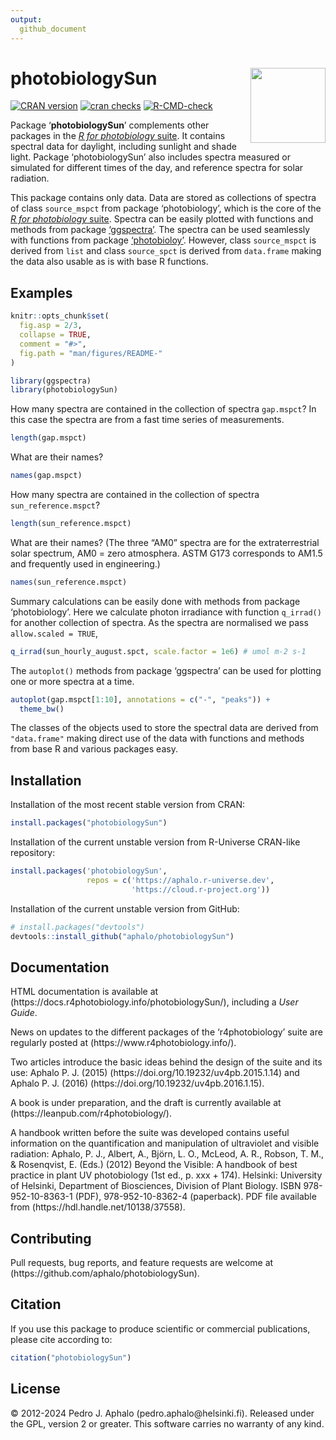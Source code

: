 ```yaml
---
output:
  github_document
---
```


# photobiologySun <img src="man/figures/logo.png" align="right" width="120" />

<!-- badges: start -->
[![CRAN version](https://www.r-pkg.org/badges/version-last-release/photobiologySun)](https://cran.r-project.org/package=photobiologySun) 
[![cran checks](https://badges.cranchecks.info/worst/photobiologySun.svg)](https://cran.r-project.org/web/checks/check_results_photobiologySun.html)
[![R-CMD-check](https://github.com/aphalo/photobiologySun/actions/workflows/R-CMD-check.yaml/badge.svg)](https://github.com/aphalo/photobiologySun/actions/workflows/R-CMD-check.yaml)
<!-- badges: end -->

Package '**photobiologySun**' complements other packages in the [_R for photobiology_ suite](https://www.r4photobiology.info/). It contains spectral data for daylight, including sunlight and shade light. Package 'photobiologySun' also includes spectra measured or simulated for different times of the day, and
reference spectra for solar radiation.

This package contains only data. Data are stored as collections of spectra of class `source_mspct` from package 'photobiology', which is the core of the 
[_R for photobiology_ suite](https://www.r4photobiology.info/). Spectra can
be easily plotted with functions and methods from package ['ggspectra'](https://docs.r4photobiology.info/ggspectra/). The spectra can be used seamlessly with functions from package ['photobioloy'](https://docs.r4photobiology.info/photobiology/). However,
class `source_mspct` is derived from `list` and class `source_spct` is derived from `data.frame` making the data also usable as is with base R functions.
 
## Examples

```r
knitr::opts_chunk$set(
  fig.asp = 2/3,
  collapse = TRUE,
  comment = "#>",
  fig.path = "man/figures/README-"
)
```

```r
library(ggspectra)
library(photobiologySun)
```

How many spectra are contained in the collection of spectra `gap.mspct`? In this case the spectra are from a fast time series of measurements.

```r
length(gap.mspct)
```

What are their names?

```r
names(gap.mspct)
```

How many spectra are contained in the collection of spectra `sun_reference.mspct`?

```r
length(sun_reference.mspct)
```

What are their names? (The three "AM0" spectra are for the extraterrestrial solar spectrum, AM0 = zero atmosphera. ASTM G173 corresponds to AM1.5 and frequently used in engineering.)

```r
names(sun_reference.mspct)
```

Summary calculations can be easily done with methods from package 'photobiology'. Here we calculate photon irradiance with function `q_irrad()` for another collection of spectra. As the spectra are normalised we pass `allow.scaled = TRUE`, 

```r
q_irrad(sun_hourly_august.spct, scale.factor = 1e6) # umol m-2 s-1
```

The `autoplot()` methods from package 'ggspectra' can be used for plotting one or more spectra at a time.

```r
autoplot(gap.mspct[1:10], annotations = c("-", "peaks")) + 
  theme_bw()
```

The classes of the objects used to store the spectral data are derived from `"data.frame"` making direct use of the data with functions and methods from base R and various packages easy.

## Installation

Installation of the most recent stable version from CRAN:

```r
install.packages("photobiologySun")
```

Installation of the current unstable version from R-Universe CRAN-like repository:

```r
install.packages('photobiologySun', 
                 repos = c('https://aphalo.r-universe.dev', 
                           'https://cloud.r-project.org'))
```

Installation of the current unstable version from GitHub:

```r
# install.packages("devtools")
devtools::install_github("aphalo/photobiologySun")
```

## Documentation 

HTML documentation is available at (https://docs.r4photobiology.info/photobiologySun/), including a _User Guide_.

News on updates to the different packages of the 'r4photobiology' suite are regularly posted at (https://www.r4photobiology.info/).

Two articles introduce the basic ideas behind the design of the suite and its use:
Aphalo P. J. (2015) (https://doi.org/10.19232/uv4pb.2015.1.14) and Aphalo P. J. (2016)  (https://doi.org/10.19232/uv4pb.2016.1.15).

A book is under preparation, and the draft is currently available at (https://leanpub.com/r4photobiology/).

A handbook written before the suite was developed contains useful information on the quantification and manipulation of ultraviolet and visible radiation:
Aphalo, P. J., Albert, A., Björn, L. O., McLeod, A. R., Robson, T. M., & Rosenqvist, E. (Eds.) (2012) Beyond the Visible: A handbook of best practice in plant UV photobiology (1st ed., p. xxx + 174). Helsinki: University of Helsinki, Department of Biosciences, Division of Plant Biology. ISBN 978-952-10-8363-1 (PDF), 978-952-10-8362-4 (paperback). PDF file available from (https://hdl.handle.net/10138/37558).

## Contributing

Pull requests, bug reports, and feature requests are welcome at (https://github.com/aphalo/photobiologySun).

## Citation

If you use this package to produce scientific or commercial publications, please cite according to:

```r
citation("photobiologySun")
```

## License

© 2012-2024 Pedro J. Aphalo (pedro.aphalo@helsinki.fi). Released under the GPL, version 2 or greater. This software carries no warranty of any kind.
